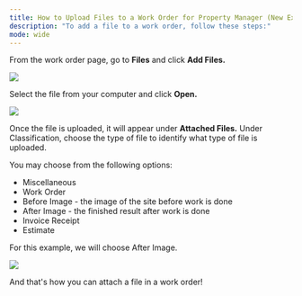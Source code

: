 ---
title: How to Upload Files to a Work Order for Property Manager (New Experience)
description: "To add a file to a work order, follow these steps:"
mode: wide
---

From the work order page, go to **Files** and click **Add Files.**


<Frame>
  <img src="/images/rtaImage-288.jpg"/>
</Frame>

Select the file from your computer and click **Open.**


<Frame>
  <img src="/images/rtaImage-289.jpg"/>
</Frame>

Once the file is uploaded, it will appear under **Attached Files.** Under Classification, choose the type of file to identify what type of file is uploaded.

You may choose from the following options:

* Miscellaneous
* Work Order
* Before Image - the image of the site before work is done
* After Image - the finished result after work is done
* Invoice Receipt
* Estimate

For this example, we will choose After Image.


<Frame>
  <img src="/images/rtaImage-290.jpg"/>
</Frame>

And that's how you can attach a file in a work order!
